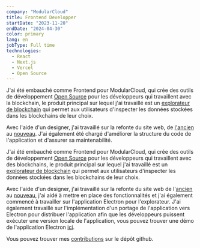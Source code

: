 ```yaml
---
company: "ModularCloud"
title: Frontend Developper
startDate: "2023-11-20"
endDate: "2024-04-30"
color: primary
lang: en
jobType: Full time
technologies:
  - React
  - Next.js
  - Vercel
  - Open Source
---
```


J'ai été embauché comme Frontend pour ModularCloud, qui crée des outils de développement [Open Source](https://github.com/modularcloud/) pour les développeurs qui travaillent avec la blockchain, le produit principal sur lequel j'ai travaillé est un [explorateur de blockchain](https://explorer.modular.cloud)
qui permet aux utilisateurs d'inspecter les données stockées dans les blockchains de leur choix.

Avec l'aide d'un designer, j'ai travaillé sur la refonte du site web, de [l'ancien](https://nautscan.com) au [nouveau](https://explorer.modular.cloud). 
J'ai également été chargé d'améliorer la structure du code de l'application et d'assurer sa maintenabilité.

J'ai été embauché comme Frontend pour ModularCloud, qui crée des outils de développement [Open Source](https://github.com/modularcloud/) pour les développeurs qui travaillent avec des blockchains, le produit principal sur lequel j'ai travaillé est un [explorateur de blockchain](https://explorer.modular.cloud)
qui permet aux utilisateurs d'inspecter les données stockées dans les blockchains de leur choix.

Avec l'aide d'un designer, j'ai travaillé sur la refonte du site web de l'[ancien](https://nautscan.com) au [nouveau](https://explorer.modular.cloud), j'ai aidé à mettre en place des fonctionnalités et j'ai également commencé à travailler sur l'application Electron pour l'explorateur. 
J'ai également travaillé sur l'implémentation d'un portage de l'application vers Electron pour distribuer l'application afin que les développeurs puissent exécuter une version locale de l'application, vous pouvez trouver une démo de l'application Electron [ici](https://github.com/Fredkiss3/fredkiss.dev/assets/38298743/0a313f2d-2c91-4c04-b105-fb52e566909a).

Vous pouvez trouver mes [contributions](https://github.com/modularcloud/explorer/pulls?q=is%3Apr+author%3AFredkiss3+) sur le dépôt github.

